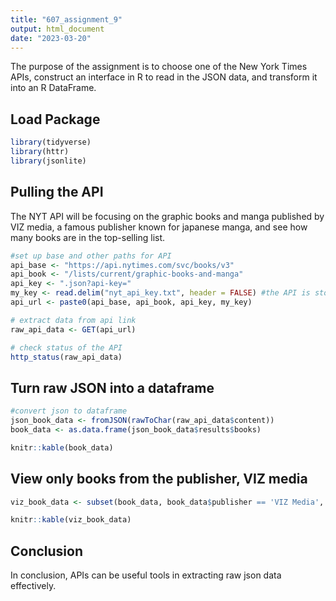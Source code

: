 ```yaml
---
title: "607_assignment_9"
output: html_document
date: "2023-03-20"
---
```


The purpose of the assignment is to choose one of the New York Times APIs, construct an interface in R to read in the JSON data, and
transform it into an R DataFrame.

## Load Package
```r
library(tidyverse)
library(httr)
library(jsonlite)
```

## Pulling the API
The NYT API will be focusing on the graphic books and manga published by VIZ media, a famous publisher known for japanese manga, and see how many books are in the top-selling list.

```r
#set up base and other paths for API
api_base <- "https://api.nytimes.com/svc/books/v3"
api_book <- "/lists/current/graphic-books-and-manga"
api_key <- ".json?api-key="
my_key <- read.delim("nyt_api_key.txt", header = FALSE) #the API is stored locally
api_url <- paste0(api_base, api_book, api_key, my_key)

# extract data from api link
raw_api_data <- GET(api_url)

# check status of the API
http_status(raw_api_data)
```

## Turn raw JSON into a dataframe
```r
#convert json to dataframe
json_book_data <- fromJSON(rawToChar(raw_api_data$content))
book_data <- as.data.frame(json_book_data$results$books)

knitr::kable(book_data)
```

## View only books from the publisher, VIZ media
```r
viz_book_data <- subset(book_data, book_data$publisher == 'VIZ Media', select = c("rank", "publisher", "title", "author", "description"))

knitr::kable(viz_book_data)
```

## Conclusion
In conclusion, APIs can be useful tools in extracting raw json data effectively.
